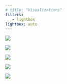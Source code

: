 ```yaml
---
# title: "Visualizations"
filters:
   - lightbox
lightbox: auto
---
```


::: grid
::: g-col-6
![](Images/Unions.png){.gray-frame .lightbox}
:::

::: g-col-6
![](Images/Natural_Resources.png){.gray-frame .lightbox}
:::

::: g-col-6
![](Images/Rplot04.png){.gray-frame .lightbox}
:::

::: g-col-6
![](Images/G7 Gini Coefficient.png){.gray-frame .lightbox}
:::

::: g-col-6
![](Images/Roy_Kent_Final_Plot.png){.gray-frame .lightbox}

:::
:::
